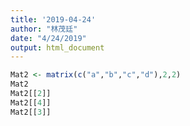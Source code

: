 ```yaml
---
title: '2019-04-24'
author: "林茂廷"
date: "4/24/2019"
output: html_document
---
```


```r
Mat2 <- matrix(c("a","b","c","d"),2,2)
Mat2
Mat2[[2]]
Mat2[[4]]
Mat2[[3]]
```

